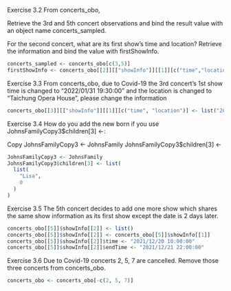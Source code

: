 
Exercise 3.2 From concerts_obo,

Retrieve the 3rd and 5th concert observations and bind the result value with an object name concerts_sampled.

For the second concert, what are its first show’s time and location? Retrieve the information and bind the value with firstShowInfo.

```{r}
concerts_sampled <- concerts_obo[c(3,5)] 
firstShowInfo <- concerts_obo[[2]][["showInfo"]][[1]][c("time","location")]
```


Exercise 3.3 From concerts_obo, due to Covid-19 the 3rd concert’s 1st show time is changed to “2022/01/31 19:30:00” and the location is changed to “Taichung Opera House”, please change the information

```{r}
concerts_obo[[3]][["showInfo"]][[1]][c("time", "location")] <- list("2022/01/31 19:30:00", "Taichung Opera House")
```

Exercise 3.4 How do you add the new born if you use JohnsFamilyCopy3$children[3] <-:
  
  
  Copy
JohnsFamilyCopy3 <- JohnsFamily
JohnsFamilyCopy3$children[3] <-
  
```{r}
JohnsFamilyCopy3 <- JohnsFamily
JohnsFamilyCopy3$children[3] <- list(
  list(
    "Lisa", 
    0
  )
)
```

Exercise 3.5 The 5th concert decides to add one more show which shares the same show information as its first show except the date is 2 days later.

```{r}
concerts_obo[[5]]$showInfo[[2]] <- list()
concerts_obo[[5]]$showInfo[[2]] <- concerts_obo[[5]]$showInfo[[1]]
concerts_obo[[5]]$showInfo[[2]]$time <- "2021/12/20 10:00:00"
concerts_obo[[5]]$showInfo[[2]]$endTime <- "2021/12/21 22:00:00"
```

Exercise 3.6 Due to Covid-19 concerts 2, 5, 7 are cancelled. Remove those three concerts from concerts_obo.

```{r}
concerts_obo <- concerts_obo[-c(2, 5, 7)]
```
